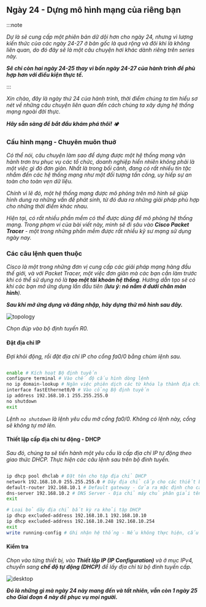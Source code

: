 ## Ngày 24 - Dựng mô hình mạng của riêng bạn

:::note

_Dự là sẽ cung cấp một phiên bản dữ dội hơn cho ngày 24, nhưng vì lượng kiến thức của các ngày 
24-27 ở bản gốc là quá rộng và đôi khi là không liên quan, do đó đây sẽ là một câu chuyện hơi 
khác dành riêng trên series này._

**_Sẽ chỉ còn hai ngày 24-25 thay vì bốn ngày 24-27 của hành trình để phù hợp hơn với điều kiện
thực tế._**

:::

_Xin chào, đây là ngày thứ 24 của hành trình, thời điểm chúng ta tìm hiểu sơ nét về những câu
chuyện liên quan đến cách chúng ta xây dựng hệ thống mạng ngoài đời thực._

**_Hãy sẵn sàng để bắt đầu khám phá thôi!_** 🏕

### Cấu hình mạng - Chuyên muôn thuở

_Có thể nói, câu chuyện làm sao để dựng được một hệ thống mạng vận hành trơn tru phục vụ các tổ 
chức, doanh nghiệp hiển nhiên không phải là một việc gì đó đơn giản. Nhất là trong bối cảnh,
đang có rất nhiều tin tặc nhắm đến các hệ thống mạng như một đối tượng tấn công, uy hiếp sự an
toàn cho toàn vẹn dữ liệu._ 

_Chính vì lẽ đó, một hệ thống mạng được mô phỏng trên mô hình sẽ giúp hình dung ra những vấn đề
phát sinh, từ đó đưa ra những giải pháp phù hợp cho những thời điểm khác nhau._

_Hiện tại, có rất nhiều phần mềm có thể được dùng để mô phỏng hệ thống mạng. Trong phạm vi của 
bài viết này, mình sẽ đi sâu vào **Cisco Packet Tracer** - một trong những phần mềm được rất 
nhiều kỹ sư mạng sử dụng ngày nay._

### Các câu lệnh quen thuộc

_Cisco là một trong những đơn vị cung cấp các giải pháp mạng hàng đầu thế giới, và với Packet 
Tracer, một việc đơn giản mà các bạn cần làm trước khi có thể sử dụng nó là **tạo một tài khoản
hệ thống**. Hướng dẫn tạo sẽ có khi các bạn mở ứng dụng lần đầu tiên (**lưu ý: nó nằm ở dưới chân
màn hình**)._

**_Sau khi mở ứng dụng và đăng nhập, hãy dựng thử mô hình sau đây._**

![topology](../../../../assets/network/topo.png)

_Chọn đúp vào bộ định tuyến R0._

#### Đặt địa chỉ IP

_Đợi khỏi động, rồi đặt địa chỉ IP cho cổng fa0/0 bằng chùm lệnh sau._

```bash title="Setting up IP address..."

enable # Kích hoạt Bộ định tuyến
configure terminal # Vào chế độ cấu hình dòng lệnh
no ip domain-lookup # Ngăn việc phiên dịch các từ khóa lạ thành địa chỉ IP
interface fastEthernet0/0 # Vào cổng Bộ định tuyến
ip address 192.168.10.1 255.255.255.0
no shutdown
exit

```
_Lệnh ```no shutdown``` là lệnh yêu cầu mở cổng fa0/0. Không có lệnh này, cổng sẽ không
tự mở lên._ 

#### Thiết lập cấp địa chỉ tư động - DHCP

_Sau đó, chúng ta sẽ tiến hành một yêu cầu là cấp địa chỉ IP tự động theo giao thức DHCP.
Thực hiện các câu lệnh sau trên bộ đinh tuyến._

```bash title="DHCP configuration"

ip dhcp pool dhclab # Đặt tên cho tập địa chỉ DHCP
network 192.168.10.0 255.255.255.0 # Dãy địa chỉ cấp cho các thiết bị đầu cuối
default-router 192.168.10.1 # Default gateway - Cửa ra mặc định cho các thiết bị mạng 
dns-server 192.168.10.2 # DNS Server - Địa chỉ máy chủ phân giải tên miền
exit

# Loại bỏ dãy địa chỉ bất kỳ ra khỏi tập DHCP
ip dhcp excluded-address 192.168.10.1 192.168.10.10
ip dhcp excluded-address 192.168.10.248 192.168.10.254
exit
write running-config # Ghi nhận hệ thống - Nếu không thực hiện, cấu hình sẽ bị xóa khi khởi động lại
```

#### Kiểm tra

_Chọn vào từng thiết bị, vào **Thiết lập IP (IP Configuration)** và ở mục IPv4, chuyển sang **chế độ 
tự động (DHCP)** để lấy địa chỉ từ bộ đinh tuyến cấp._

![desktop](../../../../assets/network/desktop.png)

**_Đó là những gì mà ngày 24 này mang đến và tất nhiên, vẫn còn 1 ngày 25 cho Giai đoạn 4 này
để phục vụ mọi người._**